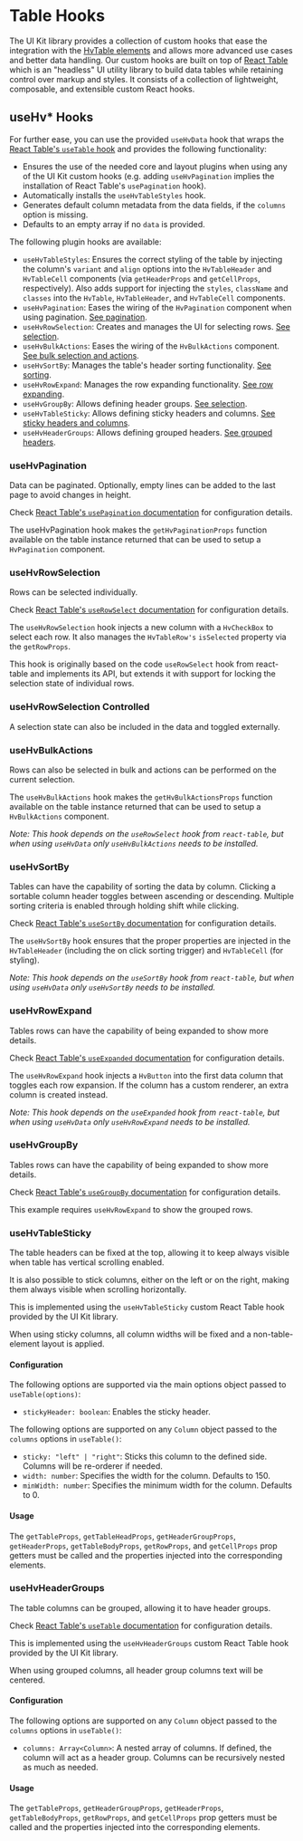 
<Meta title="Guides/Table/Table Hooks" />

# Table Hooks

The UI Kit library provides a collection of custom hooks that ease the integration with the [HvTable elements](/docs/guides-table--main) and allows more advanced
use cases and better data handling. Our custom hooks are built on top of [React Table](https://tanstack.com/table/v8/?from=reactTableV7&original=https://react-table-v7.tanstack.com/)
which is an "headless" UI utility library to build data tables while retaining control over markup and styles. It consists of a collection of lightweight,
composable, and extensible custom React hooks.

## useHv\* Hooks

For further ease, you can use the provided `useHvData` hook that wraps the
[React Table's `useTable` hook](https://tanstack.com/table/v8/docs/guide/tables?from=reactTableV7&original=https://react-table-v7.tanstack.com/docs/api/useTable)
and provides the following functionality:

- Ensures the use of the needed core and layout plugins when using any of the UI Kit custom hooks (e.g. adding `useHvPagination` implies the installation of
  React Table's `usePagination` hook).
- Automatically installs the `useHvTableStyles` hook.
- Generates default column metadata from the data fields, if the `columns` option is missing.
- Defaults to an empty array if no `data` is provided.

The following plugin hooks are available:

- `useHvTableStyles`: Ensures the correct styling of the table by injecting the column's `variant` and `align` options into the `HvTableHeader` and
  `HvTableCell` components (via `getHeaderProps` and `getCellProps`, respectively). Also adds support for injecting the `styles`, `className` and
  `classes` into the `HvTable`, `HvTableHeader`, and `HvTableCell` components.
- `useHvPagination`: Eases the wiring of the `HvPagination` component when using pagination. [See pagination](#use-hv-pagination).
- `useHvRowSelection`: Creates and manages the UI for selecting rows. [See selection](#use-hv-row-selection).
- `useHvBulkActions`: Eases the wiring of the `HvBulkActions` component. [See bulk selection and actions](#use-hv-bulk-actions).
- `useHvSortBy`: Manages the table's header sorting functionality. [See sorting](#use-hv-sort-by).
- `useHvRowExpand`: Manages the row expanding functionality. [See row expanding](#use-hv-row-expand).
- `useHvGroupBy`: Allows defining header groups. [See selection](#use-hv-group-by).
- `useHvTableSticky`: Allows defining sticky headers and columns. [See sticky headers and columns](#use-hv-table-sticky).
- `useHvHeaderGroups`: Allows defining grouped headers. [See grouped headers](#use-hv-header-groups).

<Canvas>
  <Story name="useHv* Hooks" story={TableHooksStories.UseHvHooksStory} />
</Canvas>

### useHvPagination <a id="use-hv-pagination" />

Data can be paginated. Optionally, empty lines can be added to the last page to avoid changes in height.

Check [React Table's `usePagination` documentation](https://react-table.tanstack.com/docs/api/usePagination) for configuration details.

The useHvPagination hook makes the `getHvPaginationProps` function available on the table instance returned that can be used to setup a
`HvPagination` component.

<Canvas>
  <Story
    name="useHvPagination"
    story={TableHooksStories.UseHvPaginationStory}
  />
</Canvas>

### useHvRowSelection <a id="use-hv-row-selection" />

Rows can be selected individually.

Check [React Table's `useRowSelect` documentation](https://react-table.tanstack.com/docs/api/useRowSelect) for configuration details.

The `useHvRowSelection` hook injects a new column with a `HvCheckBox` to select each row. It also manages the `HvTableRow's` `isSelected` property via the
`getRowProps`.

This hook is originally based on the code `useRowSelect` hook from react-table and implements its API, but extends it with support for locking the selection
state of individual rows.

<Canvas>
  <Story name="useHvSelection" story={TableHooksStories.UseHvSelectionStory} />
</Canvas>

### useHvRowSelection Controlled <a id="use-hv-row-selection-controlled" />

A selection state can also be included in the data and toggled externally.

<Canvas>
  <Story
    name="useHvRowSelection controlled"
    story={TableHooksStories.UseHvSelectionControlledStory}
  />
</Canvas>

### useHvBulkActions <a id="use-hv-bulk-actions" />

Rows can also be selected in bulk and actions can be performed on the current selection.

The `useHvBulkActions` hook makes the `getHvBulkActionsProps` function available on the table instance returned that can be used to setup a `HvBulkActions` component.

_Note: This hook depends on the `useRowSelect` hook from `react-table`, but when using `useHvData` only `useHvBulkActions` needs to be installed._

<Canvas>
  <Story
    name="useHvBulkActions"
    story={TableHooksStories.UseHvBulkActionsStory}
  />
</Canvas>

### useHvSortBy <a id="use-hv-sort-by" />

Tables can have the capability of sorting the data by column. Clicking a sortable column header toggles between ascending or descending. Multiple sorting criteria
is enabled through holding shift while clicking.

Check [React Table's `useSortBy` documentation](https://react-table.tanstack.com/docs/api/useSortBy) for configuration details.

The `useHvSortBy` hook ensures that the proper properties are injected in the `HvTableHeader` (including the on click sorting trigger) and `HvTableCell` (for styling).

_Note: This hook depends on the `useSortBy` hook from `react-table`, but when using `useHvData` only `useHvSortBy` needs to be installed._

<Canvas>
  <Story name="useHvSortBy" story={TableHooksStories.UseHvSortByStory} />
</Canvas>

### useHvRowExpand <a id="use-hv-row-expand" />

Tables rows can have the capability of being expanded to show more details.

Check [React Table's `useExpanded` documentation](https://react-table.tanstack.com/docs/api/useExpanded) for configuration details.

The `useHvRowExpand` hook injects a `HvButton` into the first data column that toggles each row expansion. If the column has a custom renderer, an
extra column is created instead.

_Note: This hook depends on the `useExpanded` hook from `react-table`, but when using `useHvData` only `useHvRowExpand` needs to be installed._

<Canvas>
  <Story name="useHvRowExpand" story={TableHooksStories.UseHvRowExpandStory} />
</Canvas>

### useHvGroupBy <a id="use-hv-group-by" />

Tables rows can have the capability of being expanded to show more details.

Check [React Table's `useGroupBy` documentation](https://react-table.tanstack.com/docs/api/useGroupBy) for configuration details.

This example requires `useHvRowExpand` to show the grouped rows.

<Canvas>
  <Story name="useHvGroupBy" story={TableHooksStories.UseHvGroupByStory} />
</Canvas>

### useHvTableSticky <a id="use-hv-table-sticky" />

The table headers can be fixed at the top, allowing it to keep always visible when table has vertical scrolling enabled.

It is also possible to stick columns, either on the left or on the right, making them always visible when scrolling horizontally.

This is implemented using the `useHvTableSticky` custom React Table hook provided by the UI Kit library.

When using sticky columns, all column widths will be fixed and a non-table-element layout is applied.

#### Configuration

The following options are supported via the main options object passed to `useTable(options)`:

- `stickyHeader: boolean`: Enables the sticky header.

The following options are supported on any `Column` object passed to the `columns` options in `useTable()`:

- `sticky: "left" | "right"`: Sticks this column to the defined side. Columns will be re-orderer if needed.
- `width: number`: Specifies the width for the column. Defaults to 150.
- `minWidth: number`: Specifies the minimum width for the column. Defaults to 0.

#### Usage

The `getTableProps`, `getTableHeadProps`, `getHeaderGroupProps`, `getHeaderProps`, `getTableBodyProps`, `getRowProps`, and `getCellProps` prop getters must be
called and the properties injected into the corresponding elements.

<Canvas>
  <Story
    name="useHvTableSticky"
    story={TableHooksStories.UseHvTableStickyStory}
  />
</Canvas>

### useHvHeaderGroups <a id="use-hv-header-groups" />

The table columns can be grouped, allowing it to have header groups.

Check [React Table's `useTable` documentation](https://react-table.tanstack.com/docs/api/useTable#column-options) for configuration details.

This is implemented using the `useHvHeaderGroups` custom React Table hook provided by the UI Kit library.

When using grouped columns, all header group columns text will be centered.

#### Configuration

The following options are supported on any `Column` object passed to the `columns` options in `useTable()`:

- `columns: Array<Column>`: A nested array of columns. If defined, the column will act as a header group. Columns can be recursively nested as much as needed.

#### Usage

The `getTableProps`, `getHeaderGroupProps`, `getHeaderProps`, `getTableBodyProps`, `getRowProps`, and `getCellProps` prop getters must be called
and the properties injected into the corresponding elements.

<Canvas>
  <Story
    name="useHvHeaderGroups"
    story={TableHooksStories.UseHvHeaderGroupsStory}
  />
</Canvas>
